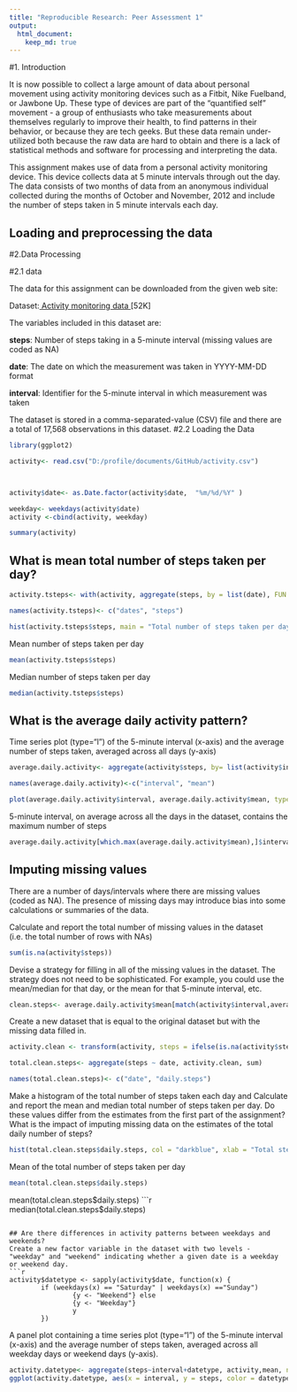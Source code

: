 ---
title: "Reproducible Research: Peer Assessment 1"
output: 
  html_document:
    keep_md: true
---
#1. Introduction

It is now possible to collect a large amount of data about personal movement using activity monitoring devices such as a Fitbit, Nike Fuelband, or Jawbone Up. These type of devices are part of the "quantified self" movement - a group of enthusiasts who take measurements about themselves regularly to improve their health, to find patterns in their behavior, or because they are tech geeks. But these data remain under-utilized both because the raw data are hard to obtain and there is a lack of statistical methods and software for processing and interpreting the data.

This assignment makes use of data from a personal activity monitoring device. This device collects data at 5 minute intervals through out the day. The data consists of two months of data from an anonymous individual collected during the months of October and November, 2012 and include the number of steps taken in 5 minute intervals each day.


## Loading and preprocessing the data

#2.Data Processing


#2.1 data

The data for this assignment can be downloaded from the given web site:

Dataset:<a href= "https://d396qusza40orc.cloudfront.net/repdata%2Fdata%2Factivity.zip"> Activity monitoring data <a/> [52K]

The variables included in this dataset are:

**steps**: Number of steps taking in a 5-minute interval (missing values are coded as NA)

**date**: The date on which the measurement was taken in YYYY-MM-DD format

**interval**: Identifier for the 5-minute interval in which measurement was taken

The dataset is stored in a comma-separated-value (CSV) file and there are a total of 17,568 observations in this dataset.
#2.2 Loading the Data
```{r}
library(ggplot2)

activity<- read.csv("D:/profile/documents/GitHub/activity.csv")



activity$date<- as.Date.factor(activity$date,  "%m/%d/%Y" )

weekday<- weekdays(activity$date)
activity <-cbind(activity, weekday)

summary(activity)
```





## What is mean total number of steps taken per day?
```{r}
activity.tsteps<- with(activity, aggregate(steps, by = list(date), FUN = sum, na.rm = TRUE))

names(activity.tsteps)<- c("dates", "steps")

hist(activity.tsteps$steps, main = "Total number of steps taken per day", xlab = "Total steps taken per day", col = "darkblue", ylim = c(0,20), breaks = seq(0,25000, by=2500))
```

Mean number of steps taken per day
```{r}
mean(activity.tsteps$steps)
```

Median number of steps taken per day
```{r}
median(activity.tsteps$steps)
```



## What is the average daily activity pattern?
Time series plot (type="l") of the 5-minute interval (x-axis) and the average number of steps taken, averaged across all days (y-axis)

```{r}
average.daily.activity<- aggregate(activity$steps, by= list(activity$interval), FUN = mean , na.rm = TRUE)

names(average.daily.activity)<-c("interval", "mean")

plot(average.daily.activity$interval, average.daily.activity$mean, type = "l", xlab = "Interval", ylab = "Average number of steps", main = "Average number of steps per interval")
```

5-minute interval, on average across all the days in the dataset, contains the maximum number of steps
```{r}
average.daily.activity[which.max(average.daily.activity$mean),]$interval
```



## Imputing missing values

There are a number of days/intervals where there are missing values (coded as NA). The presence of missing days may introduce bias into some calculations or summaries of the data.

Calculate and report the total number of missing values in the dataset (i.e. the total number of rows with NAs)
```{r}
sum(is.na(activity$steps))
```
Devise a strategy for filling in all of the missing values in the dataset. The strategy does not need to be sophisticated. For example, you could use the mean/median for that day, or the mean for that 5-minute interval, etc.
```{r}
clean.steps<- average.daily.activity$mean[match(activity$interval,average.daily.activity$interval)]
```
Create a new dataset that is equal to the original dataset but with the missing data filled in.
```{r}
activity.clean <- transform(activity, steps = ifelse(is.na(activity$steps), yes = clean.steps, no = activity$steps))

total.clean.steps<- aggregate(steps ~ date, activity.clean, sum)

names(total.clean.steps)<- c("date", "daily.steps")
```
Make a histogram of the total number of steps taken each day and Calculate and report the mean and median total number of steps taken per day. Do these values differ from the estimates from the first part of the assignment? What is the impact of imputing missing data on the estimates of the total daily number of steps?
```{r}
hist(total.clean.steps$daily.steps, col = "darkblue", xlab = "Total steps per day", ylim = c(0,30), main = "Total number of steps taken each day", breaks = seq(0,25000,by=2500))
```

Mean of the total number of steps taken per day
```{r}
mean(total.clean.steps$daily.steps)
```
mean(total.clean.steps$daily.steps)
```{r}
median(total.clean.steps$daily.steps)
```

## Are there differences in activity patterns between weekdays and weekends?
Create a new factor variable in the dataset with two levels - "weekday" and "weekend" indicating whether a given date is a weekday or weekend day.
```{r}
activity$datetype <- sapply(activity$date, function(x) {
        if (weekdays(x) == "Saturday" | weekdays(x) =="Sunday") 
                {y <- "Weekend"} else 
                {y <- "Weekday"}
                y
        })
```

A panel plot containing a time series plot (type="l") of the 5-minute interval (x-axis) and the average number of steps taken, averaged across all weekday days or weekend days (y-axis).
```{r}
activity.datetype<- aggregate(steps~interval+datetype, activity,mean, na.rm =TRUE)
ggplot(activity.datetype, aes(x = interval, y = steps, color = datetype))+ geom_line() + labs(title = "Average daily steps by date type", x = "Interval", y = "Average number of steps") + facet_wrap(~datetype, ncol = 1, nrow = 2) 
```

